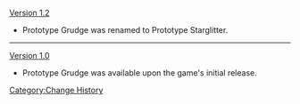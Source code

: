 [[Version 1.2]]
*Prototype Grudge was renamed to Prototype Starglitter.
----
[[Version 1.0]]
*Prototype Grudge was available upon the game's initial release.
<noinclude>[[Category:Change History]]</noinclude>